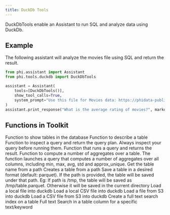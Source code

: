 ```yaml
---
title: DuckDb Tools
---
```


DuckDbTools enable an Assistant to run SQL and analyze data using DuckDb.

## Example

The following assistant will analyze the movies file using SQL and return the result.

```python cookbook/tools/duckdb_tools.py
from phi.assistant import Assistant
from phi.tools.duckdb import DuckDbTools

assistant = Assistant(
    tools=[DuckDbTools()],
    show_tool_calls=True,
    system_prompt="Use this file for Movies data: https://phidata-public.s3.amazonaws.com/demo_data/IMDB-Movie-Data.csv",
)
assistant.print_response("What is the average rating of movies?", markdown=True, stream=False)
```

## Functions in Toolkit

<ResponseField name="show_tables">
  Function to show tables in the database
</ResponseField>
<ResponseField name="describe_table">
  Function to describe a table
</ResponseField>
<ResponseField name="inspect_query">
  Function to inspect a query and return the query plan. Always inspect your query before running them.
</ResponseField>
<ResponseField name="run_query">
  Function that runs a query and returns the result.
</ResponseField>
<ResponseField name="summarize_table">
  Function to compute a number of aggregates over a table.
  The function launches a query that computes a number of aggregates over all columns,
  including min, max, avg, std and approx_unique.
</ResponseField>
<ResponseField name="get_table_name_from_path">
  Get the table name from a path
</ResponseField>
<ResponseField name="create_table_from_path">
  Creates a table from a path
</ResponseField>
<ResponseField name="export_table_to_path">
  Save a table in a desired format (default: parquet).
  If the path is provided, the table will be saved under that path.
  Eg: If path is /tmp, the table will be saved as /tmp/table.parquet.
  Otherwise it will be saved in the current directory
</ResponseField>
<ResponseField name="load_local_path_to_table">
  Load a local file into duckdb
</ResponseField>
<ResponseField name="load_local_csv_to_table">
  Load a local CSV file into duckdb
</ResponseField>
<ResponseField name="load_s3_path_to_table">
  Load a file from S3 into duckdb
</ResponseField>
<ResponseField name="load_s3_csv_to_table">
  Load a CSV file from S3 into duckdb
</ResponseField>
<ResponseField name="create_fts_index">
  Create a full text search index on a table
</ResponseField>
<ResponseField name="full_text_search">
  Full text Search in a table column for a specific text/keyword
</ResponseField>
